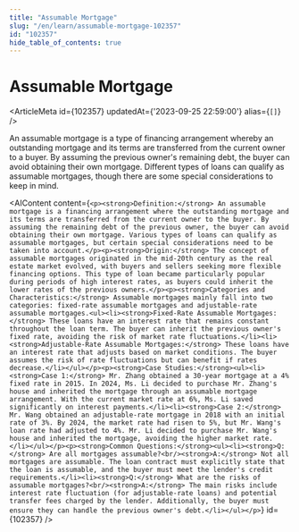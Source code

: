 ```yaml
---
title: "Assumable Mortgage"
slug: "/en/learn/assumable-mortgage-102357"
id: "102357"
hide_table_of_contents: true
---
```



# Assumable Mortgage

<ArticleMeta id={102357} updatedAt={'2023-09-25 22:59:00'} alias={`[]`} />
<div className='border-solid border-b border-t-0 my-4 border-[var(--ifm-color-gray-300)]' />

An assumable mortgage is a type of financing arrangement whereby an outstanding mortgage and its terms are transferred from the current owner to a buyer. By assuming the previous owner's remaining debt, the buyer can avoid obtaining their own mortgage. Different types of loans can qualify as assumable mortgages, though there are some special considerations to keep in mind.

<AIContent content={`<p><strong>Definition:</strong> An assumable mortgage is a financing arrangement where the outstanding mortgage and its terms are transferred from the current owner to the buyer. By assuming the remaining debt of the previous owner, the buyer can avoid obtaining their own mortgage. Various types of loans can qualify as assumable mortgages, but certain special considerations need to be taken into account.</p><p><strong>Origin:</strong> The concept of assumable mortgages originated in the mid-20th century as the real estate market evolved, with buyers and sellers seeking more flexible financing options. This type of loan became particularly popular during periods of high interest rates, as buyers could inherit the lower rates of the previous owners.</p><p><strong>Categories and Characteristics:</strong> Assumable mortgages mainly fall into two categories: fixed-rate assumable mortgages and adjustable-rate assumable mortgages.<ul><li><strong>Fixed-Rate Assumable Mortgages:</strong> These loans have an interest rate that remains constant throughout the loan term. The buyer can inherit the previous owner's fixed rate, avoiding the risk of market rate fluctuations.</li><li><strong>Adjustable-Rate Assumable Mortgages:</strong> These loans have an interest rate that adjusts based on market conditions. The buyer assumes the risk of rate fluctuations but can benefit if rates decrease.</li></ul></p><p><strong>Case Studies:</strong><ul><li><strong>Case 1:</strong> Mr. Zhang obtained a 30-year mortgage at a 4% fixed rate in 2015. In 2024, Ms. Li decided to purchase Mr. Zhang's house and inherited the mortgage through an assumable mortgage arrangement. With the current market rate at 6%, Ms. Li saved significantly on interest payments.</li><li><strong>Case 2:</strong> Mr. Wang obtained an adjustable-rate mortgage in 2018 with an initial rate of 3%. By 2024, the market rate had risen to 5%, but Mr. Wang's loan rate had adjusted to 4%. Mr. Li decided to purchase Mr. Wang's house and inherited the mortgage, avoiding the higher market rate.</li></ul></p><p><strong>Common Questions:</strong><ul><li><strong>Q:</strong> Are all mortgages assumable?<br/><strong>A:</strong> Not all mortgages are assumable. The loan contract must explicitly state that the loan is assumable, and the buyer must meet the lender's credit requirements.</li><li><strong>Q:</strong> What are the risks of assumable mortgages?<br/><strong>A:</strong> The main risks include interest rate fluctuation (for adjustable-rate loans) and potential transfer fees charged by the lender. Additionally, the buyer must ensure they can handle the previous owner's debt.</li></ul></p>`} id={102357} />
